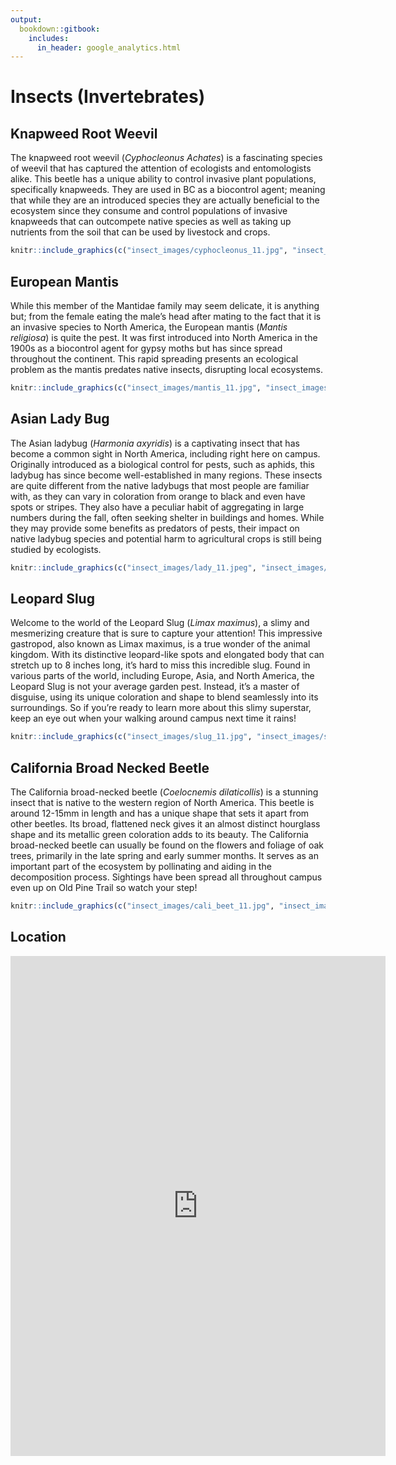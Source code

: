 ```yaml
---
output: 
  bookdown::gitbook:
    includes:
      in_header: google_analytics.html
---
```


# Insects (Invertebrates)

## Knapweed Root Weevil
The knapweed root weevil (*Cyphocleonus Achates*) is a fascinating species of weevil that has captured the attention of ecologists and entomologists alike. This beetle has a unique ability to control invasive plant populations, specifically knapweeds. They are used in BC as a biocontrol agent; meaning that while they are an introduced species they are actually beneficial to the ecosystem since they consume and control populations of invasive knapweeds that can outcompete native species as well as taking up nutrients from the soil that can be used by livestock and crops.

```r
knitr::include_graphics(c("insect_images/cyphocleonus_11.jpg", "insect_images/cyphocleonus_hotspot_11.png"))
```

## European Mantis

While this member of the Mantidae family may seem delicate, it is anything but; from the female eating the male’s head after mating to the fact that it is an invasive species to North America, the European mantis (*Mantis religiosa*) is quite the pest. It was first introduced into North America in the 1900s as a biocontrol agent for gypsy moths but has since spread throughout the continent. This rapid spreading presents an ecological problem as the mantis predates native insects, disrupting local ecosystems.

```r
knitr::include_graphics(c("insect_images/mantis_11.jpg", "insect_images/mantis_hotspot_11.png"))
```

## Asian Lady Bug
The Asian ladybug (*Harmonia axyridis*) is a captivating insect that has become a common sight in North America, including right here on campus. Originally introduced as a biological control for pests, such as aphids, this ladybug has since become well-established in many regions. These insects are quite different from the native ladybugs that most people are familiar with, as they can vary in coloration from orange to black and even have spots or stripes. They also have a peculiar habit of aggregating in large numbers during the fall, often seeking shelter in buildings and homes. While they may provide some benefits as predators of pests, their impact on native ladybug species and potential harm to agricultural crops is still being studied by ecologists.

```r
knitr::include_graphics(c("insect_images/lady_11.jpeg", "insect_images/lady_hotspot_11.png"))
```

## Leopard Slug
Welcome to the world of the Leopard Slug (*Limax maximus*), a slimy and mesmerizing creature that is sure to capture your attention! This impressive gastropod, also known as Limax maximus, is a true wonder of the animal kingdom. With its distinctive leopard-like spots and elongated body that can stretch up to 8 inches long, it's hard to miss this incredible slug. Found in various parts of the world, including Europe, Asia, and North America, the Leopard Slug is not your average garden pest. Instead, it's a master of disguise, using its unique coloration and shape to blend seamlessly into its surroundings. So if you're ready to learn more about this slimy superstar, keep an eye out when your walking around campus next time it rains!

```r
knitr::include_graphics(c("insect_images/slug_11.jpg", "insect_images/slug_hotspot_11.png"))
```

## California Broad Necked Beetle
The California broad-necked beetle (*Coelocnemis dilaticollis*) is a stunning insect that is native to the western region of North America. This beetle is around 12-15mm in length and has a unique shape that sets it apart from other beetles. Its broad, flattened neck gives it an almost distinct hourglass shape and its metallic green coloration adds to its beauty. The California broad-necked beetle can usually be found on the flowers and foliage of oak trees, primarily in the late spring and early summer months. It serves as an important part of the ecosystem by pollinating and aiding in the decomposition process. Sightings have been spread all throughout campus even up on Old Pine Trail so watch your step!

```r
knitr::include_graphics(c("insect_images/cali_beet_11.jpg", "insect_images/cali_beet_hotspot_11.png"))
```

## Location

<div class="map-responsive">

<iframe src="https://www.google.com/maps/d/embed?mid=122CMZLwHlZtukMLh_twdRg-q9aGryvg&ehbc=2E312F" width="600" height="800" frameborder="0" style="border:0" allowfullscreen></iframe>

</div>